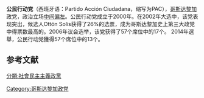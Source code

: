 {{Unreferenced|time=2021-05-23T09:03:09+00:00}}
{{Infobox political party
| country       = Costa Rica
| logo          = [[Image:Bandera_Partido_Acción_Ciudadana_Costa_Rica.svg|150px]]
| colorcode     = Yellow
| president     = Olivier Pérez González
| leader1_title = 副主席
| leader1_name  = Marcela Guerrero Campos
| leader2_title = 
| leader2_name  = 
| secretary_general = Olga Marta Sánchez Oviedo
| name  = 公民行动党
| name_native   = Partido Acción Ciudadana
| foundation    = 2000年
| ideology      = [[基督教社會主義|基督教社會主義]]<br>[[社會民主主義|社會民主主義]]<br>[[進步主義|進步主義]]
| position      = [[中間偏左|中間偏左]]
|international=[[进步联盟|进步联盟]]（观察员）
| colors       = [[黃色|黃色]]和[[紅色|紅色]]
| website       = [http://www.pac.cr/ http://www.pac.cr/]
|seats1_title = [[哥斯达黎加共和国立法大会|立法大会]]
|seats1 = {{Infobox political party/seats|13|57|hex=#FFE600}}
}}

'''公民行动党'''（西班牙语：Partido Acción Ciudadana，缩写为PAC），[[哥斯达黎加|哥斯达黎加]]政党，政治立场[[中间偏左|中间偏左]]。公民行动党成立于2000年。在2002年大选中，该党表现突出，候选人Ottón Solís获得了26%的选票，成为哥斯达黎加史上第三大政党中得票数最高的。2006年议会选举，该党获得了57个席位中的17个。 2014年選舉，公民行动党獲得57个席位中的13个。


==参考文献==
{{reflist}}

[[Category:哥斯达黎加政党|Category:哥斯达黎加政党]]
[[分類:社會民主主義政黨|分類:社會民主主義政黨]]